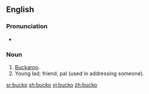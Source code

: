 ==English==

===Pronunciation===
* {{a|GenAm}} {{IPA|/ˈbʌkoʊ/|lang=en}}

===Noun===
{{en-noun|s|buckoes}}

# [[buckaroo|Buckaroo]].
# Young lad; friend, pal (used in addressing someone).

[[sr:bucko]]
[[sh:bucko]]
[[vi:bucko]]
[[zh:bucko]]
